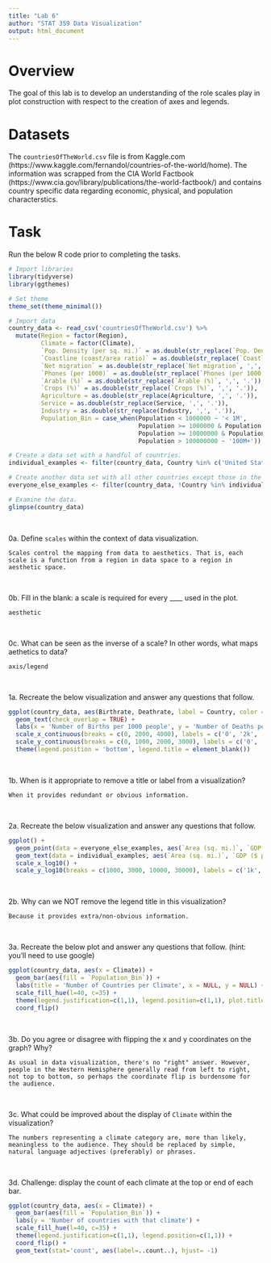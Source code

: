 ```yaml
---
title: "Lab 6"
author: "STAT 359 Data Visualization"
output: html_document
---
```


# Overview

The goal of this lab is to develop an understanding of the role scales play in plot construction with respect to the creation of axes and legends. 

# Datasets 

The `countriesOfTheWorld.csv` file is from Kaggle.com (https://www.kaggle.com/fernandol/countries-of-the-world/home). The information was scrapped from the CIA World Factbook (https://www.cia.gov/library/publications/the-world-factbook/) and contains country specific data regarding economic, physical, and population characterstics.

# Task

Run the below R code prior to completing the tasks.

```r
# Import libraries
library(tidyverse)
library(ggthemes)

# Set theme
theme_set(theme_minimal())

# Import data
country_data <- read_csv('countriesOfTheWorld.csv') %>% 
  mutate(Region = factor(Region),
         Climate = factor(Climate),
         `Pop. Density (per sq. mi.)` = as.double(str_replace(`Pop. Density (per sq. mi.)`, ',', '.')),
         `Coastline (coast/area ratio)` = as.double(str_replace(`Coastline (coast/area ratio)`, ',', '.')),
         `Net migration` = as.double(str_replace(`Net migration`, ',', '.')),
         `Phones (per 1000)` = as.double(str_replace(`Phones (per 1000)`, ',', '.')),
         `Arable (%)` = as.double(str_replace(`Arable (%)`, ',', '.')),
         `Crops (%)` = as.double(str_replace(`Crops (%)`, ',', '.')),
         Agriculture = as.double(str_replace(Agriculture, ',', '.')),
         Service = as.double(str_replace(Service, ',', '.')),
         Industry = as.double(str_replace(Industry, ',', '.')),
         Population_Bin = case_when(Population < 1000000 ~ '< 1M',
                                    Population >= 1000000 & Population < 10000000 ~ '1M - 10M',
                                    Population >= 10000000 & Population < 100000000 ~ '10M - 100M',
                                    Population > 100000000 ~ '100M+'))

# Create a data set with a handful of countries.
individual_examples <- filter(country_data, Country %in% c('United States', 'China', "Hong Kong", "Fiji", 'Australia','South Africa', "Greenland"))

# Create another data set with all other countries except those in the data set created immediately above.
everyone_else_examples <- filter(country_data, !Country %in% individual_examples$Country)

# Examine the data.
glimpse(country_data)
```

<br>

0a. Define `scales` within the context of data visualization.

`Scales control the mapping from data to aesthetics. That is, each scale is a function from a region in data space to a region in aesthetic space.`

<br>

0b. Fill in the blank: a scale is required for every ____ used in the plot.

`aesthetic`

<br>

0c. What can be seen as the inverse of a scale? In other words, what maps aethetics to data?

`axis/legend`

<br>

1a. Recreate the below visualization and answer any questions that follow. 

```r
ggplot(country_data, aes(Birthrate, Deathrate, label = Country, color = Region)) +
  geom_text(check_overlap = TRUE) +
  labs(x = 'Number of Births per 1000 people', y = 'Number of Deaths per 1000 people') +
  scale_x_continuous(breaks = c(0, 2000, 4000), labels = c('0', '2k', '4k')) +
  scale_y_continuous(breaks = c(0, 1000, 2000, 3000), labels = c('0', '1k', '2k', '3k')) +
  theme(legend.position = 'bottom', legend.title = element_blank())
```

<br>

1b. When is it appropriate to remove a title or label from a visualization?

`When it provides redundant or obvious information.`

<br>

2a. Recreate the below visualization and answer any questions that follow.

```r
ggplot() +
  geom_point(data = everyone_else_examples, aes(`Area (sq. mi.)`, `GDP ($ per capita)`, color = Population_Bin)) +
  geom_text(data = individual_examples, aes(`Area (sq. mi.)`, `GDP ($ per capita)`, label = Country, color = Population_Bin), show.legend = FALSE) +
  scale_x_log10() +
  scale_y_log10(breaks = c(1000, 3000, 10000, 30000), labels = c('1k', '3k', '10k', '30k'))
```

<br>

2b. Why can we NOT remove the legend title in this visualization?

`Because it provides extra/non-obvious information.`

<br>

3a. Recreate the below plot and answer any questions that follow. (hint: you'll need to use google)

```r
ggplot(country_data, aes(x = Climate)) +
  geom_bar(aes(fill = `Population_Bin`)) +
  labs(title = 'Number of Countries per Climate', x = NULL, y = NULL) +
  scale_fill_hue(l=40, c=35) +
  theme(legend.justification=c(1,1), legend.position=c(1,1), plot.title = element_text(hjust = 0.5)) +
  coord_flip()
```

<br>

3b. Do you agree or disagree with flipping the x and y coordinates on the graph? Why?

`As usual in data visualization, there's no "right" answer. However, people in the Western Hemisphere generally read from left to right, not top to bottom, so perhaps the coordinate flip is burdensome for the audience.`

<br>

3c. What could be improved about the display of `Climate` within the visualization?

`The numbers representing a climate category are, more than likely, meaningless to the audience. They should be replaced by simple, natural language adjectives (preferably) or phrases.`

<br>

3d. Challenge: display the count of each climate at the top or end of each bar.

```r
ggplot(country_data, aes(x = Climate)) +
  geom_bar(aes(fill = `Population_Bin`)) +
  labs(y = 'Number of countries with that climate') +
  scale_fill_hue(l=40, c=35) +
  theme(legend.justification=c(1,1), legend.position=c(1,1)) +
  coord_flip() +
  geom_text(stat='count', aes(label=..count..), hjust= -1)
```